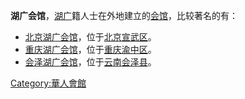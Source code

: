 '''湖广会馆'''，[[湖广|湖广]]籍人士在外地建立的[[会馆|会馆]]，比较著名的有：
* [[北京湖广会馆|北京湖广会馆]]，位于[[北京|北京]][[宣武区|宣武区]]。
* [[重庆湖广会馆|重庆湖广会馆]]，位于[[重庆|重庆]][[渝中区|渝中区]]。
* [[会泽湖广会馆|会泽湖广会馆]]，位于[[云南|云南]][[会泽县|会泽县]]。
{{disambig|Cat=四字建築物消歧義}}

[[Category:華人會館|Category:華人會館]]